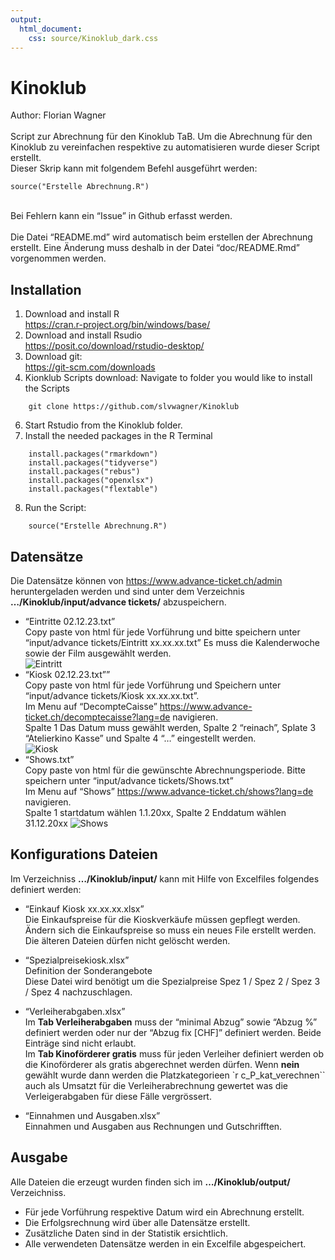 ```yaml
---
output: 
  html_document:
    css: source/Kinoklub_dark.css
---
```


# Kinoklub
Author: Florian Wagner \
\
Script zur Abrechnung für den Kinoklub TaB. 
Um die Abrechnung für den Kinoklub zu vereinfachen respektive zu automatisieren wurde dieser Script erstellt. \
Dieser Skrip kann mit folgendem Befehl ausgeführt werden:
```
source("Erstelle Abrechnung.R")
```
\
Bei Fehlern kann ein "Issue" in Github erfasst werden. \
\
Die Datei "README.md" wird automatisch beim erstellen der Abrechnung erstellt. Eine Änderung muss deshalb in der Datei "doc/README.Rmd" vorgenommen werden.  

## Installation

1.  Download and install R \
    <https://cran.r-project.org/bin/windows/base/>
2.  Download and install Rsudio \
    <https://posit.co/download/rstudio-desktop/>
3.  Download git: \
    <https://git-scm.com/downloads>
5.  Kionklub Scripts download:
    Navigate to folder you would like to install the Scripts
```
    git clone https://github.com/slvwagner/Kinoklub
```
6.  Start Rstudio from the Kinoklub folder.
7.  Install the needed packages in the R Terminal
```
    install.packages("rmarkdown")
    install.packages("tidyverse")
    install.packages("rebus")
    install.packages("openxlsx")
    install.packages("flextable")
```
8.  Run the Script:
```
    source("Erstelle Abrechnung.R")
```

## Datensätze

Die Datensätze können von <https://www.advance-ticket.ch/admin> heruntergeladen werden und sind unter dem Verzeichnis
**.../Kinoklub/input/advance tickets/** abzuspeichern.

-   "Eintritte 02.12.23.txt" \
    Copy paste von html für jede Vorführung und bitte speichern unter "input/advance tickets/Eintritt xx.xx.xx.txt"
    Es muss die Kalenderwoche sowie der Film ausgewählt werden. \
    ![Eintritt](doc/eintritt.png)
-   "Kiosk 02.12.23.txt"" \
    Copy paste von html für jede Vorführung und Speichern unter "input/advance tickets/Kiosk xx.xx.xx.txt". \
    Im Menu auf "DecompteCaisse" <https://www.advance-ticket.ch/decomptecaisse?lang=de> navigieren.   
    Spalte 1 Das Datum muss gewählt werden, Spalte 2 "reinach", Splate 3 "Atelierkino Kasse" und Spalte 4 "..." eingestellt werden. \
    ![Kiosk](doc/Kiosk.png)
-   "Shows.txt" \
    Copy paste von html für die gewünschte Abrechnungsperiode. Bitte speichern unter "input/advance tickets/Shows.txt" \
    Im Menu auf "Shows" <https://www.advance-ticket.ch/shows?lang=de> navigieren. \
    Spalte 1 startdatum wählen 1.1.20xx, Spalte 2 Enddatum wählen 31.12.20xx
    ![Shows](doc/shows.png)
    

## Konfigurations Dateien

Im Verzeichniss **.../Kinoklub/input/** kann mit Hilfe von Excelfiles folgendes definiert werden:

-   "Einkauf Kiosk xx.xx.xx.xlsx" \
    Die Einkaufspreise für die Kioskverkäufe müssen gepflegt werden. Ändern sich die Einkaufspreise so muss ein neues File erstellt werden. 
    Die älteren Dateien dürfen nicht gelöscht werden.
    
-   "Spezialpreisekiosk.xlsx" \
    Definition der Sonderangebote \
    Diese Datei wird benötigt um die Spezialpreise Spez 1 / Spez 2 / Spez 3 / Spez 4 nachzuschlagen. 
    
-   "Verleiherabgaben.xlsx" \
    Im **Tab Verleiherabgaben** muss der "minimal Abzug" sowie "Abzug %" definiert werden oder nur der "Abzug fix [CHF]" definiert werden. Beide Einträge sind nicht erlaubt. \
    Im **Tab Kinoförderer gratis** muss für jeden Verleiher definiert werden ob die Kinoförderer als gratis abgerechnet werden dürfen. Wenn **nein** gewählt wurde dann werden die Platzkategorieen `r c_P_kat_verechnen`` auch     als Umsatzt für die Verleiherabrechnung gewertet was die Verleigerabgaben für diese Fälle vergrössert.      

-   "Einnahmen und Ausgaben.xlsx" \
    Einnahmen und Ausgaben aus Rechnungen und Gutschrifften. \
    

## Ausgabe 
Alle Dateien die erzeugt wurden finden sich im **.../Kinoklub/output/** Verzeichniss.

- Für jede Vorführung respektive Datum wird ein Abrechnung erstellt.
- Die Erfolgsrechnung wird über alle Datensätze erstellt.
- Zusätzliche Daten sind in der Statistik ersichtlich.
- Alle verwendeten Datensätze werden in ein Excelfile abgespeichert.


